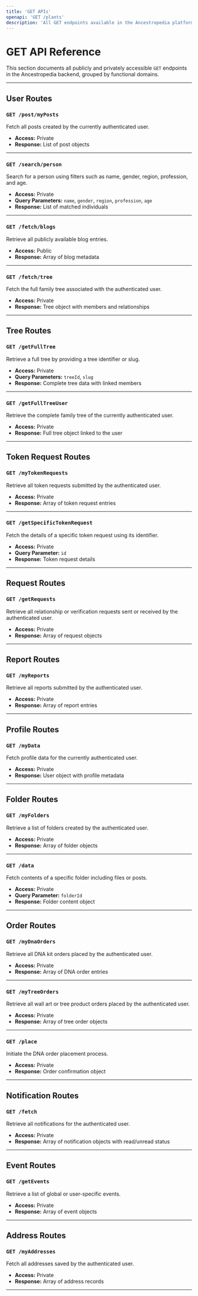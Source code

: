 ```yaml
---
title: 'GET APIs'
openapi: 'GET /plants'
description: 'All GET endpoints available in the Ancestropedia platform, excluding admin routes.'
---
```


# GET API Reference

This section documents all publicly and privately accessible `GET` endpoints in the Ancestropedia backend, grouped by functional domains.

---

## User Routes

### `GET /post/myPosts`

Fetch all posts created by the currently authenticated user.

- **Access:** Private  
- **Response:** List of post objects

---

### `GET /search/person`

Search for a person using filters such as name, gender, region, profession, and age.

- **Access:** Private  
- **Query Parameters:** `name`, `gender`, `region`, `profession`, `age`  
- **Response:** List of matched individuals

---

### `GET /fetch/blogs`

Retrieve all publicly available blog entries.

- **Access:** Public  
- **Response:** Array of blog metadata

---

### `GET /fetch/tree`

Fetch the full family tree associated with the authenticated user.

- **Access:** Private  
- **Response:** Tree object with members and relationships

---

## Tree Routes

### `GET /getFullTree`

Retrieve a full tree by providing a tree identifier or slug.

- **Access:** Private  
- **Query Parameters:** `treeId`, `slug`  
- **Response:** Complete tree data with linked members

---

### `GET /getFullTreeUser`

Retrieve the complete family tree of the currently authenticated user.

- **Access:** Private  
- **Response:** Full tree object linked to the user

---

## Token Request Routes

### `GET /myTokenRequests`

Retrieve all token requests submitted by the authenticated user.

- **Access:** Private  
- **Response:** Array of token request entries

---

### `GET /getSpecificTokenRequest`

Fetch the details of a specific token request using its identifier.

- **Access:** Private  
- **Query Parameter:** `id`  
- **Response:** Token request details

---

## Request Routes

### `GET /getRequests`

Retrieve all relationship or verification requests sent or received by the authenticated user.

- **Access:** Private  
- **Response:** Array of request objects

---

## Report Routes

### `GET /myReports`

Retrieve all reports submitted by the authenticated user.

- **Access:** Private  
- **Response:** Array of report entries

---

## Profile Routes

### `GET /myData`

Fetch profile data for the currently authenticated user.

- **Access:** Private  
- **Response:** User object with profile metadata

---

## Folder Routes

### `GET /myFolders`

Retrieve a list of folders created by the authenticated user.

- **Access:** Private  
- **Response:** Array of folder objects

---

### `GET /data`

Fetch contents of a specific folder including files or posts.

- **Access:** Private  
- **Query Parameter:** `folderId`  
- **Response:** Folder content object

---

## Order Routes

### `GET /myDnaOrders`

Retrieve all DNA kit orders placed by the authenticated user.

- **Access:** Private  
- **Response:** Array of DNA order entries

---

### `GET /myTreeOrders`

Retrieve all wall art or tree product orders placed by the authenticated user.

- **Access:** Private  
- **Response:** Array of tree order objects

---

### `GET /place`

Initiate the DNA order placement process.

- **Access:** Private  
- **Response:** Order confirmation object

---

## Notification Routes

### `GET /fetch`

Retrieve all notifications for the authenticated user.

- **Access:** Private  
- **Response:** Array of notification objects with read/unread status

---

## Event Routes

### `GET /getEvents`

Retrieve a list of global or user-specific events.

- **Access:** Private  
- **Response:** Array of event objects

---

## Address Routes

### `GET /myAddresses`

Fetch all addresses saved by the authenticated user.

- **Access:** Private  
- **Response:** Array of address records

---
